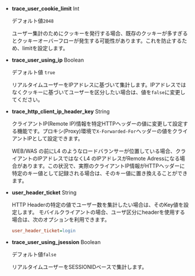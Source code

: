 -   **trace_user_cookie_limit** <span class='type'>Int</span>

    デフォルト値`2048`

    ユーザー集計のためにクッキーを発行する場合、既存のクッキーが多すぎるとクッキーオーバーフローが発生する可能性があります。これを防止するため、limitを設定します。

-   **trace_user_using_ip** <span class='type'>Boolean</span>

    デフォルト値 `true`

    リアルタイムユーザーをIPアドレスに基づいて集計します。IPアドレスではなくクッキーに基づいてユーザーを区分したい場合は、値を`false`に変更してください。

-   **trace_http_client_ip_header_key** <span class='type'>String</span>

    クライアントIP(Remote IP)情報を特定HTTPヘッダーの値に変更して設定する機能です。プロキシ(Proxy)環境で`X-Forwarded-For`ヘッダーの値をクライアントIPとして設定できます。

    WEB/WAS の前にL4 のようなロードバランサーが位置している場合、クライアントのIPアドレスではなくL4 のIPアドレスがRemote Adressになる場合があります。この状況で、実際のクライアントIP情報がHTTPヘッダーに特定のキー値として記録される場合は、そのキー値に置き換えることができます。

-   **user_header_ticket** <span class='type'>String</span>

    HTTP Headerの特定の値でユーザー数を集計したい場合は、そのKey値を設定します。 モバイルクライアントの場合、ユーザ区分にheaderを使用する場合は、次のオプションを利用できます。

    ```ini title='whatap.conf'
    user_header_ticket=login
    ```

-   **trace_user_using_jsession** <span class='type'>Boolean</span>

    デフォルト値`false`

    リアルタイムユーザーをSESSIONIDベースで集計します。

